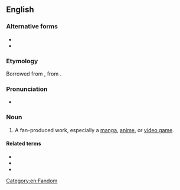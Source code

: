 ==English==
{{wikipedia|Dōjinshi|doujinshi}}

===Alternative forms===
* {{l|en|dojinshi}}
* {{l|en|dōjinshi}}

===Etymology===
Borrowed from {{bor|en|ja|同人誌|{{furigana|同%人%誌|どう%じん%し}}|tr=dōjinshi|fan-produced manga or essay booklets}}, from {{compound|ja|同人|alt1={{furigana|同%人|どう%じん}}|tr1=dōjin|gloss1=a group for the same interest|誌|alt2={{furigana|誌|し}}|tr2=shi|gloss2=a magazine or a pamphlet|nocat=1}}.

===Pronunciation===
* {{a|US}} {{IPA|en|/doʊˈdʒɪnʃi/}}

===Noun===
{{en-noun|~|doujinshi|s}}

# {{lb|en|anime|manga|video games}} A fan-produced work, especially a [[manga]], [[anime]], or [[video game]].

====Related terms====
* {{l|en|doujin}}
* {{l|en|doujin circle}}
* {{l|en|doujin event}}

[[Category:en:Fandom]]